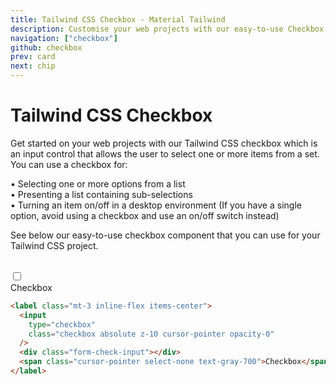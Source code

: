 ```yaml
---
title: Tailwind CSS Checkbox - Material Tailwind
description: Customise your web projects with our easy-to-use Checkbox component for Tailwind CSS using Material Design guidelines.
navigation: ["checkbox"]
github: checkbox
prev: card
next: chip
---
```


# Tailwind CSS Checkbox

Get started on your web projects with our Tailwind CSS checkbox which is an input control that allows the user to select one or more items from a set. You can use a checkbox for:

• Selecting one or more options from a list <br/>
• Presenting a list containing sub-selections <br/>
• Turning an item on/off in a desktop environment (If you have a single option, avoid using a checkbox and use an on/off switch instead)

See below our easy-to-use checkbox component that you can use for your Tailwind CSS project.

<br />

<ComponentDemo id="checkbox">
  <label className="mt-3 inline-flex items-center">
    <input
      type="checkbox"
      className="checkbox absolute z-10 cursor-pointer opacity-0"
    />
    <div className="form-check-input"></div>
    <span className="cursor-pointer select-none text-gray-700">Checkbox</span>
  </label>
</ComponentDemo>

```html
<label class="mt-3 inline-flex items-center">
  <input
    type="checkbox"
    class="checkbox absolute z-10 cursor-pointer opacity-0"
  />
  <div class="form-check-input"></div>
  <span class="cursor-pointer select-none text-gray-700">Checkbox</span>
</label>
```
